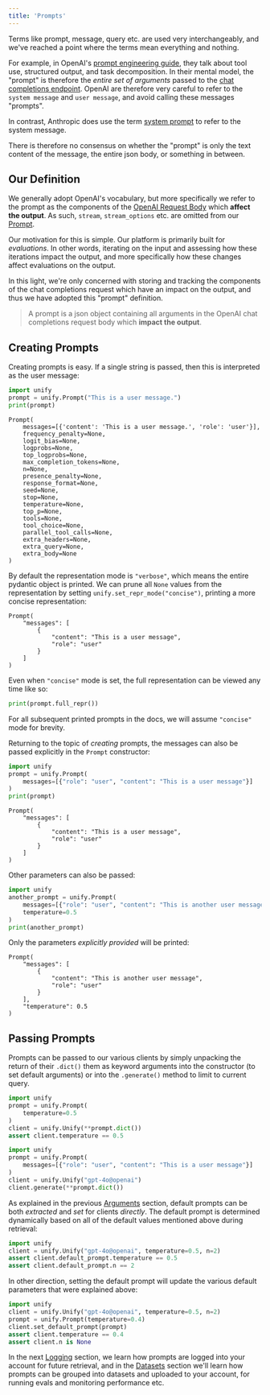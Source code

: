 ```yaml
---
title: 'Prompts'
---
```


Terms like prompt, message, query etc. are used very interchangeably, and we've reached
a point where the terms mean everything and nothing.

For example, in OpenAI's
[prompt engineering guide](https://platform.openai.com/docs/guides/prompt-engineering),
they talk about tool use, structured output, and task decomposition.
In their mental model, the "prompt" is therefore the *entire set of arguments* passed to
the [chat completions endpoint](https://platform.openai.com/docs/api-reference/chat/create).
OpenAI are therefore very careful to refer to the `system message` and `user message`,
and avoid calling these messages "prompts".

In contrast, Anthropic does use the term
[system prompt](https://docs.anthropic.com/en/docs/build-with-claude/prompt-engineering/system-prompts)
to refer to the system message.

There is therefore no consensus on whether the "prompt" is only the text content of the
message, the entire json body, or something in between.

## Our Definition

We generally adopt OpenAI's vocabulary, but more specifically we refer to the prompt as
the components of the
[OpenAI Request Body](https://platform.openai.com/docs/api-reference/chat/create)
which **affect the output**. As such, `stream`, `stream_options` etc. are omitted from
our [Prompt](https://github.com/unifyai/unify/blob/af0253995c785898ef3099aa664ac9e9039fe84c/unify/chat/__init__.py#L12).

Our motivation for this is simple. Our platform is primarily built for *evaluations*.
In other words, iterating on the input and assessing how these iterations impact the
output, and more specifically how these changes affect evaluations on the output.

In this light, we're only concerned with storing and tracking the components of the chat
completions request which have an impact on the output, and thus we have adopted this
"prompt" definition.

> A prompt is a json object containing all arguments in the OpenAI chat
> completions request body which **impact the output**.


## Creating Prompts

Creating prompts is easy. If a single string is passed,
then this is interpreted as the user message:

```python
import unify
prompt = unify.Prompt("This is a user message.")
print(prompt)
```
```
Prompt(
    messages=[{'content': 'This is a user message.', 'role': 'user'}],
    frequency_penalty=None,
    logit_bias=None,
    logprobs=None,
    top_logprobs=None,
    max_completion_tokens=None,
    n=None,
    presence_penalty=None,
    response_format=None,
    seed=None,
    stop=None,
    temperature=None,
    top_p=None,
    tools=None,
    tool_choice=None,
    parallel_tool_calls=None,
    extra_headers=None,
    extra_query=None,
    extra_body=None
)
```

By default the representation mode is `"verbose"`, which means the entire pydantic
object is printed. We can prune all `None` values from the representation by setting
`unify.set_repr_mode("concise")`, printing a more concise representation:
```
Prompt(
    "messages": [
        {
            "content": "This is a user message",
            "role": "user"
        }
    ]
)
```

Even when `"concise"` mode is set,
the full representation can be viewed any time like so:

```python
print(prompt.full_repr())
```

For all subsequent printed prompts in the docs,
we will assume `"concise"` mode for brevity.

Returning to the topic of *creating* prompts,
the messages can also be passed explicitly in the `Prompt` constructor:

```python
import unify
prompt = unify.Prompt(
    messages=[{"role": "user", "content": "This is a user message"}]
)
print(prompt)
```
```
Prompt(
    "messages": [
        {
            "content": "This is a user message",
            "role": "user"
        }
    ]
)
```

Other parameters can also be passed:

```python
import unify
another_prompt = unify.Prompt(
    messages=[{"role": "user", "content": "This is another user message"}],
    temperature=0.5
)
print(another_prompt)
```

Only the parameters *explicitly provided* will be printed:

```
Prompt(
    "messages": [
        {
            "content": "This is another user message",
            "role": "user"
        }
    ],
    "temperature": 0.5
)
```

## Passing Prompts

Prompts can be passed to our various clients by simply unpacking the return of their
`.dict()` them as keyword arguments into the constructor (to set default arguments) or
into the `.generate()` method to limit to current query.

```python
import unify
prompt = unify.Prompt(
    temperature=0.5
)
client = unify.Unify(**prompt.dict())
assert client.temperature == 0.5
```

```python
import unify
prompt = unify.Prompt(
    messages=[{"role": "user", "content": "This is a user message"}]
)
client = unify.Unify("gpt-4o@openai")
client.generate(**prompt.dict())
```

As explained in the previous [Arguments](https://docs.unify.ai/universal_api/arguments)
section, default prompts can be both *extracted* and *set* for clients *directly*.
The default prompt is determined dynamically based on all of the default values
mentioned above during retrieval:

```python
import unify
client = unify.Unify("gpt-4o@openai", temperature=0.5, n=2)
assert client.default_prompt.temperature == 0.5
assert client.default_prompt.n == 2
```

In other direction, setting the default prompt will update the various default
parameters that were explained above:

```python
import unify
client = unify.Unify("gpt-4o@openai", temperature=0.5, n=2)
prompt = unify.Prompt(temperature=0.4)
client.set_default_prompt(prompt)
assert client.temperature == 0.4
assert client.n is None
```

In the next [Logging](https://docs.unify.ai/universal_api/logging) section, we learn how
prompts are logged into your account for future retrieval, and in the
[Datasets](https://docs.unify.ai/benchmarking/datasets)
section we'll learn how prompts can be grouped into datasets and uploaded to your
account, for running evals and monitoring performance etc.